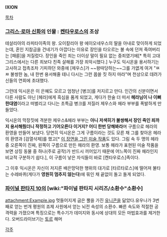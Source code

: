 '''IXION'''

[[목차]]

=== [[그리스·로마 신화]]의 인물 : [[켄타우로스]]의 조상 ===

테살리아의 라피타이족의 왕. 오이칼리아 왕 에이오네우스의 딸을 아내로 맞이하게 되었는데, 혼인 지참금을 건네기가 아깝다는 이유로 장인을 타오르는 불 속에 던져 죽여버리는 [패륜]을 저질렀다. 
장인을 죽인 죄는 더이상 말이 필요 없는 중죄였기에[* 특히 고대 그리스에서는 다른 죄보다 친족 살해를 가장 죄악시했다.] 누구도 익시온을 용서하기는 고사하고 접촉조차 기피하던 와중에 [제우스]가 ~~왕따당하는~~그를 가엾게 여겨 "ㅉㅉ 불쌍한 놈, 내 한번 용서해줄 테니 다시는 그런 몹쓸 짓 하지 마라"며 천상으로 데려가 신들의 연회에 초대했다.

그런데 익시온은 이 은혜도 모르고 엄청난 [병크]를 저지르고 만다. 인간의 신분이면서 다른 사람도 아닌 [헤라]에게 흑심을 품게 되었고, 게다가 한술 더 떠서 '''헤라님이 나 이뻐한대염'''이라고 떠벌리고 다니는 초특급 병크를 저질러 제우스와 헤라 부부를 폭발하게 만들었다.

익시온의 막장짓에 격분한 제우스&헤라 부부는 '''아니 저색히가 불쌍해서 장인 죽인 죄까지 용서해줬더니 작정하고 기어오른다 이거지? 어디 한번 당해봐라'''며 구름으로 헤라의 환영을 만들어 보냈다. 당연히 익시온은 그게 구름이라는 것도 모른 채 그를 찾아온 헤라의 환영과 [검열삭제]를 했고[* [http://arts.search.naver.com/service.naver?where=arts_detail&query=%EC%A3%BC%EB%85%B8%EC%97%90%EA%B2%8C+%EB%B0%B0%EC%8B%A0%EB%8B%B9%ED%95%9C+%EB%9D%BC%ED%94%BC%ED%8A%B8%EC%9D%98+%EC%99%95+%EC%9D%B5%EC%8B%9C%EC%98%A8&os=476978 이 장면을 그린 미술 작품]도 있다. 그림 속 두 명의 헤라 중 오른쪽이 진짜, 왼쪽이 구름으로 만든 헤라의 환영. 보통 헤라가 표현된 미술 작품을 보면 상징 동물 중 하나(주로 공작)가 반드시 끼어있기 때문에 어느쪽이 진짜 헤라인지 비교적 구분하기 쉽다.], 이 구름이 낳은 자식들이 바로 [켄타우로스]족이다.

그 이후 익시온은 자신이 저지른 배은망덕한 행위의 대가로 [타르타로스]에 떨어져 불타는 수레바퀴(게다가 '''영원히 멈추지 않는다''')에 묶인 채 끝없이 돌고 돌게 되었다.

=== [[파이널 판타지 10]]의 [wiki:"파이널 판타지 시리즈/소환수"소환수] ===
attachment:Example.jpg
멋들어지게 굽은 뿔을 가진 [[유니콘]]을 닮았다.유우나가 3번째로 얻는 번개 평원의 죠제 사원에서 얻는 뇌전 속성의 소환수.
빠른 속도와 적절한 공격력을 가졌으며 특징으로는 특수기가 데미지와 동시에 상대의 모든 마법효과를 제거한다.
오버드라이브기는 [[토르]] 해머

[[각주]]
